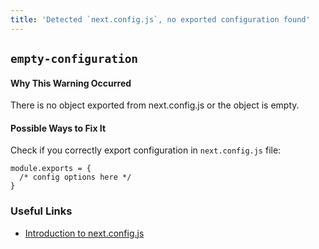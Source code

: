 ```yaml
---
title: 'Detected `next.config.js`, no exported configuration found'
---
```


## `empty-configuration`

#### Why This Warning Occurred

There is no object exported from next.config.js or the object is empty.

#### Possible Ways to Fix It

Check if you correctly export configuration in `next.config.js` file:

```
module.exports = {
  /* config options here */
}
```

### Useful Links

- [Introduction to next.config.js](/docs/pages/api-reference/next-config-js)
